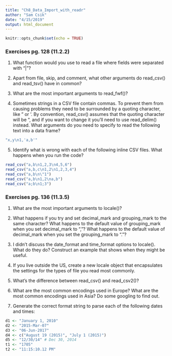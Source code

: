 ```yaml
---
title: "Ch8_Data_Import_with_readr"
author: "Sam Csik"
date: "4/15/2019"
output: html_document
---
```


```r
knitr::opts_chunk$set(echo = TRUE)
```

### Exercises pg. 128 (11.2.2)

1. What function would you use to read a file where fields were separated with
“|”?

2. Apart from file, skip, and comment, what other arguments do read_csv() and read_tsv() have in common?

3. What are the most important arguments to read_fwf()?

4. Sometimes strings in a CSV file contain commas. To prevent them from causing problems they need to be surrounded by a quoting character, like " or '. By convention, read_csv() assumes that the quoting character will be ", and if you want to change it you’ll need to use read_delim() instead. What arguments do you need to specify to read the following text into a data frame?
```r
"x,y\n1,'a,b'"
```

5. Identify what is wrong with each of the following inline CSV files. What happens when you run the code?
```r
read_csv("a,b\n1,2,3\n4,5,6")
read_csv("a,b,c\n1,2\n1,2,3,4")
read_csv("a,b\n\"1")
read_csv("a,b\n1,2\na,b")
read_csv("a;b\n1;3")
```

### Exercises pg. 136 (11.3.5)

1. What are the most important arguments to locale()?

2. What happens if you try and set decimal_mark and grouping_mark to the same character? What happens to the default value of grouping_mark when you set decimal_mark to “,”? What happens to the default value of decimal_mark when you set the grouping_mark to “.”?

3. I didn’t discuss the date_format and time_format options to locale(). What do they do? Construct an example that shows when they might be useful.

4. If you live outside the US, create a new locale object that encapsulates the settings for the types of file you read most commonly.

5. What’s the difference between read_csv() and read_csv2()?

6. What are the most common encodings used in Europe? What are the most common encodings used in Asia? Do some googling to find out.

7. Generate the correct format string to parse each of the following dates and times:
```r
d1 <- "January 1, 2010"
d2 <- "2015-Mar-07"
d3 <- "06-Jun-2017"
d4 <- c("August 19 (2015)", "July 1 (2015)")
d5 <- "12/30/14" # Dec 30, 2014
t1 <- "1705"
t2 <- "11:15:10.12 PM"
```





